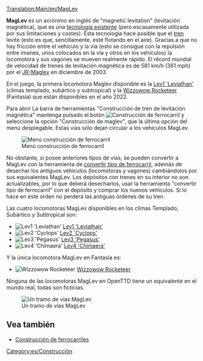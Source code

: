 [[Translation:Main/en/MagLev]]{{es/Tipos de ferrocarril}}

'''MagLev''' es un acrónimo en inglés de "magnetic levitation" (levitación magnética), que es una [http://es.wikipedia.org/wiki/Tren_de_levitación_magnética tecnología existente] (pero escasamente utilizada por sus limitaciones y costes). Ésta tecnología hace posible que el [[Main/es/Trenes|tren]] levite (esto es que, sencillamente, esté flotando en el aire). Gracias a que no hay fricción entre el vehículo y la vía (esto se consigue con la repulsión entre imanes, unos colocados en la vía y otros en los vehículos) la locomotora y sus vagones se mueven realmente rápido. El récord mundial de velocidad de trenes de levitación magnética es de 581 km/h (361 mph) por el [http://en.wikipedia.org/wiki/Maglev JR-Maglev] en diciembre de 2003.

En el juego, la primera locomotora Maglev disponible es la [[Main/es/Lev1 'Leviathan'|Lev1 'Leviathan']] (climas templado, subártico y subtropical) y la [[Main/es/Wizzowow Rocketeer|Wizzowow Rocketeer]] (Fantasía) que están disponibles en el año 2022.

Para abrir La barra de herramientas "Construcción de tren de levitación magnética" mantenga pulsado el botón [[File:en/Manual html m772c5b23.png|Construcción de ferrocarril]] y seleccione la opción "Construcción de maglev", que la última opción del menú desplegable. Estas vías sólo dejan circular a los vehículos MagLev.

[[File:es/Openttd-rail1.png|none|Menú construcción de ferrocarril]]

No obstante, si posee anteriores tipos de vías, se pueden convertir a MagLev con la herramienta de [[Main/es/Convertir tipo de ferrocarril|convertir tipo de ferrocarril]], además de desechar los antiguos vehículos (locomotoras y vagones) cambiándolos por sus equivalentes MagLev. Los depósitos con trenes en su interior no son actualizables, por lo que deberá desecharlos, usar la herramienta "convertir tipo de ferrocarril" con el depósito y comprar los nuevos vehículos. Si lo hace en este orden no perderá las antiguas órdenes de su tren.

Las cuatro locomotoras MagLev disponibles en los climas Templado, Subártico y Subtropical son:
*[[File:en/Lev1leviathan.png|Lev1 'Leviathan']] [[Main/es/Lev1 'Leviathan'|Lev1 'Leviathan']]
*[[File:en/Lev2cyclops.png|Lev2 'Cyclops']] [[Main/es/Lev2 'Cyclops'|Lev2 'Cyclops']]
*[[File:en/Lev3pegasus.png|Lev3 'Pegasus']] [[Main/es/Lev3 'Pegasus'|Lev3 'Pegasus']]
*[[File:en/Lev4chimaerarhead.png|Lev4 'Chimaera']] [[Main/es/Lev4 'Chimaera'|Lev4 'Chimaera']]
Y la única locomotora MagLev en Fantasía es:
*[[File:en/Wizzowowrocketeer.png|Wizzowow Rocketeer]] [[Main/es/Wizzowow Rocketeer|Wizzowow Rocketeer]]

Ninguna de las locomotoras MagLev en OpenTTD tiene un equivalente en el mundo real, todas son ficticias.

[[File:en/MaglevTemp.png|none|frame|Un tramo de vías MagLev]]

==Vea también==
*[[Main/es/Construcción de ferrocarriles|Construcción de ferrocarriles]]

[[Category:es/Construcción]]
